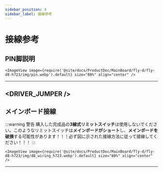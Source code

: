 ```yaml
---
sidebar_position: 4
sidebar_label: 接線参考
---
```




# 接線参考
## PIN脚説明



    <ImageView image={require('@site/docs/ProductDoc/MainBoard/fly-d/fly-d8-h723/img/pin.webp').default} size="80%" align="center" />
---  

<DRIVER_JUMPER />
---

## メインボード接線



:::warning 警告
購入した完成品の**3線式リミットスイッチ**は使用しないでください。このようなリミットスイッチは**メインボードがショート**し、**メインボードを破損**する可能性があります！！！必ず図に示された接線方法に従って接線してください！！！
:::

    <ImageView image={require('@site/docs/ProductDoc/MainBoard/fly-d/fly-d8-h723/img/d8_wiring_h723.webp').default} size="80%" align="center" />
---
